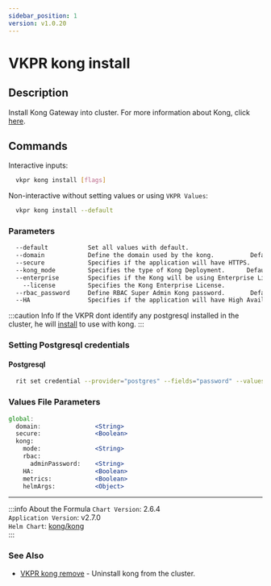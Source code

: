 ```yaml
---
sidebar_position: 1
version: v1.0.20
---
```


# VKPR kong install

## Description

Install Kong Gateway into cluster. For more information about Kong, click [here](https://docs.konghq.com/gateway/).

## Commands

Interactive inputs:

```bash
  vkpr kong install [flags]
```

Non-interactive without setting values or using `VKPR Values`:

```bash
  vkpr kong install --default
```

### Parameters

```txt
  --default           Set all values with default.
  --domain            Define the domain used by the kong.          Default: localhost
  --secure            Specifies if the application will have HTTPS.    Default: false
  --kong_mode         Specifies the type of Kong Deployment.      Default: dbless    Allowed values: "dbless", "standard", "hybrid"
  --enterprise        Specifies if the Kong will be using Enterprise License.   Default: false
    --license         Specifies the Kong Enterprise License.
  --rbac_password     Define RBAC Super Admin Kong password.       Default: vkpr123
  --HA                Specifies if the application will have High Availability.   Default: false
```

:::caution Info
If the VKPR dont identify any postgresql installed in the cluster, he will [install](/docs/commands/postgresql/vkpr_postgres_install) to use with kong.
:::

### Setting Postgresql credentials

#### Postgresql

```bash
  rit set credential --provider="postgres" --fields="password" --values="your-password"
```

### Values File Parameters

```jsx title="vkpr.yaml"
global:
  domain:               <String>
  secure:               <Boolean>
  kong:
    mode:               <String>
    rbac:
      adminPassword:    <String>
    HA:                 <Boolean>
    metrics:            <Boolean>
    helmArgs:           <Object>
```

---

:::info About the Formula
`Chart Version`: 2.6.4 <br/>
`Application Version`: v2.7.0 <br/>
`Helm Chart`: [kong/kong](https://artifacthub.io/packages/helm/kong/kong/) <br/>
:::

### See Also

- [VKPR kong remove](/docs/commands/kong/vkpr_kong_remove) - Uninstall kong from the cluster.
